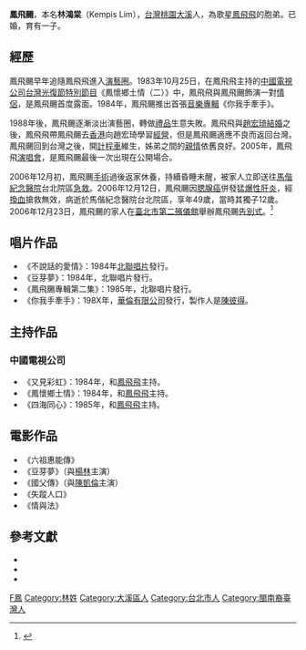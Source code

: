 {{藝人
| 姓名     = 鳳飛颺
| 圖片     = 
| 圖片尺寸 = 
| 圖片簡介 = 
| 羅馬拼音 = 
| 本名     = 林鴻棠
| 英文名   = Kempis Lim
| 類型     = 男歌手
| 綽號     = 
| 國籍     = {{ROC}}
| 出生日期 = {{birth date|1957|10|15}}
| 出生地點 = {{ROC|台灣省}}[[臺北市_(省轄市)|台北市]]
| 逝世日期 = {{death date and age|2006|12|12|1957|10|15}} 
| 逝世地點 = {{TWN}}[[臺北市|臺北市]][[馬偕醫院|馬偕醫院]]
| 語言     = [[國語|國語]]、[[台語|台語]]
| 教育程度 = 
| 職業     = [[演員|演員]]、[[主持人|主持人]] 
| 配偶     = 已婚 
| 家庭     = 
| 活躍年代 = 1983年～2005年
| 兒女     = 育有一子
| 電影     = 
| 綜藝節目 = 
}}
'''鳳飛颺'''{{BD|1957年|10月15日|2006年|12月12日|F鳳}}，本名'''林鴻棠'''（Kempis Lim），[[台灣|台灣]][[桃園市|桃園]][[大溪區|大溪]]人，為歌星[[鳳飛飛|鳳飛飛]]的胞弟。已婚，育有一子。

==經歷==
鳳飛颺早年追隨鳳飛飛進入[[演藝圈|演藝圈]]。1983年10月25日，在鳳飛飛主持的[[中國電視公司|中國電視公司]][[台灣光復節|台灣光復節]][[特別節目|特別節目]]《鳳懷鄉土情（二）》中，鳳飛飛與鳳飛颺飾演一對[[情侶|情侶]]，是鳳飛颺首度露面。1984年，鳳飛颺推出首張[[音樂專輯|音樂專輯]]《你我手牽手》。

1988年後，鳳飛颺逐漸淡出演藝圈，轉做[[禮品|禮品]]生意失敗。鳳飛飛與[[趙宏琦|趙宏琦]][[結婚|結婚]]之後，鳳飛飛帶鳳飛颺去[[香港|香港]]向趙宏琦學習[[經營|經營]]，但是鳳飛颺適應不良而返回台灣。鳳飛颺回到台灣之後，開[[計程車|計程車]]維生，姊弟之間的[[親情|親情]]依舊良好。2005年，鳳飛飛[[演唱會|演唱會]]，是鳳飛颺最後一次出現在公開場合。

2006年12月初，鳳飛颺[[手術|手術]]過後返家休養，持續昏睡未醒，被家人立即送往[[馬偕紀念醫院|馬偕紀念醫院]]台北院區[[急救|急救]]。2006年12月12日，鳳飛颺因[[腮腺癌|腮腺癌]]併發[[猛爆性肝炎|猛爆性肝炎]]，經[[換血|換血]]搶救無效，病逝於馬偕紀念醫院台北院區，享年49歲，當時其獨子12歲。2006年12月23日，鳳飛颺的家人在[[臺北市第二殯儀館|臺北市第二殯儀館]]舉辦鳳飛颺[[告別式|告別式]]。<ref>{{cite news |author=陳慧貞 |url=https://ent.ltn.com.tw/news/paper/106852 |title=鳳飛飛嚎哭送弟 照顧12歲小侄子 |publisher=[[自由時報|自由時報]] |date=2006-12-15 |archiveurl=https://web.archive.org/web/20201102154813/https://ent.ltn.com.tw/news/paper/106852 |archivedate=2020-11-02 |dead-url=no }}</ref>

==唱片作品==
*《不說話的愛情》：1984年[[北聯唱片|北聯唱片]]發行。
*《豆芽夢》：1984年，北聯唱片發行。
*《鳳飛颺專輯第二集》：1985年，北聯唱片發行。
*《你我手牽手》：198X年，[[華倫有限公司|華倫有限公司]]發行，製作人是[[陳彼得|陳彼得]]。

==主持作品==
=== 中國電視公司 ===
*《又見彩虹》：1984年，和[[鳳飛飛|鳳飛飛]]主持。
*《鳳懷鄉土情》：1984年，和[[鳳飛飛|鳳飛飛]]主持。
*《四海同心》：1985年，和[[鳳飛飛|鳳飛飛]]主持。

==電影作品==
*《六祖惠能傳》
*《豆芽夢》（與[[楊林_(歌手)|楊林]]主演）
*《國父傳》（與[[陳凱倫|陳凱倫]]主演）
*《失蹤人口》
*《情與法》

==參考文獻==
{{reflist}}
*{{cite news |author=秦綾謙、林鴻昌 台北報導 |title=鳳飛飛弟病逝！鳳飛颺猛爆肝炎 |publisher=[[年代新聞台|年代新聞台]] |agency=年代晚報 |date=2006-12 }}
*{{cite news |author=特勤組、王慧倫、吳禮強 台北報導 |url=http://tw.nextmedia.com/applenews/article/art_id/3129229/IssueID/20061224 |title=鳳飛飛快閃 手稿送亡弟 |publisher=[[蘋果日報_(台灣)|蘋果日報]] |date=2006-12-24 |archiveurl=https://web.archive.org/web/20120318231407/http://tw.nextmedia.com/applenews/article/art_id/3129229/IssueID/20061224 |archivedate=2012-03-18 }}
*{{cite news |author=吳禮強 台北報導 |url=http://tw.nextmedia.com/applenews/article/art_id/3129252/IssueID/20061224 |title=鳳飛颺 曾被姊姊吼到哭 |publisher=[[蘋果日報_(台灣)|蘋果日報]] |date=2006-12-24 |archiveurl=https://web.archive.org/web/20120318124748/http://tw.nextmedia.com/applenews/article/art_id/3129252/IssueID/20061224 |archivedate=2012-03-18 }}

[[Category:台湾男歌手|F鳳]]
[[Category:林姓|Category:林姓]]
[[Category:大溪區人|Category:大溪區人]]
[[Category:台北市人|Category:台北市人]]
[[Category:閩南裔臺灣人|Category:閩南裔臺灣人]]
